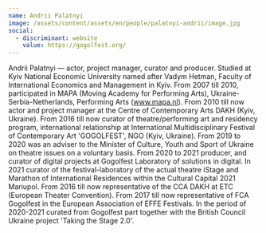 ```yaml
---
name: Andrii Palatnyi
image: /assets/content/assets/en/people/palatnyi-andrii/image.jpg
social:
  - discriminant: website
    value: https://gogolfest.org/
---
```

Andrii Palatnyi — actor, project manager, curator and producer. Studied at Kyiv National Economic University named after Vadym Hetman, Faculty of International Economics and Management in Kyiv. From 2007 till 2010, participated in MAPA (Moving Academy for Performing Arts), Ukraine-Serbia-Netherlands, Performing Arts (www.mapa.nl). From 2010 till now actor and project manager at the Centre of Contemporary Arts DAKH (Kyiv, Ukraine). From 2016 till now curator of theatre/performing art and residency program, international relationship at International Multidisciplinary Festival of Contemporary Art 'GOGOLFEST', NGO (Kyiv, Ukraine). From 2019 to 2020 was an adviser to the Minister of Culture, Youth and Sport of Ukraine on theatre issues on a voluntary basis. From 2020 to 2021 producer, and curator of digital projects at Gogolfest Laboratory of solutions in digital. In 2021 curator of the festival-laboratory of the actual theatre iStage and Marathon of International Residences within the Cultural Capital 2021 Mariupol. From 2016 till now representative of the CCA DAKH at ETC (European Theater Convention). From 2017 till now representative of FCA Gogolfest in the European Association of EFFE Festivals. In the period of 2020-2021 curated from Gogolfest part together with the British Council Ukraine project 'Taking the Stage 2.0'.